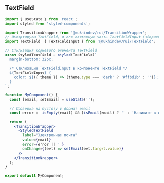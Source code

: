 
## TextField

<TextFieldExample />

```jsx
import { useState } from 'react';
import styled from 'styled-components';

import TransitionWrapper from '@mukhindev/rui/TransitionWrapper';
// Импортируем TextField, и его составную часть TextFieldInput (<input>)
import TextField, { TextFieldInput } from '@mukhindev/rui/TextField';

// Стилизация корневого элемента TextField
const StyledTextField = styled(TextField)`
  margin-bottom: 32px;

  /* Стилизация TextFieldInput в компоненте TextField */
  ${TextFieldInput} {
    color: ${({ theme }) => (theme.type === 'dark' ? '#ffbd1b' : '')};
  }
`;

function MyComponent() {
  const [email, setEmail] = useState('');

  // Проверка на пустоту и формат email
  const error = !isEmpty(email) && (isEmail(email) ? '' : 'Напишите в формате email');

  return (
    <TransitionWrapper>
      <StyledTextField
        label="Электронная почта"
        value={email}
        error={error || ''}
        onChange={(evt) => setEmail(evt.target.value)}
      />
    </TransitionWrapper>
  );
}

export default MyComponent;
```
